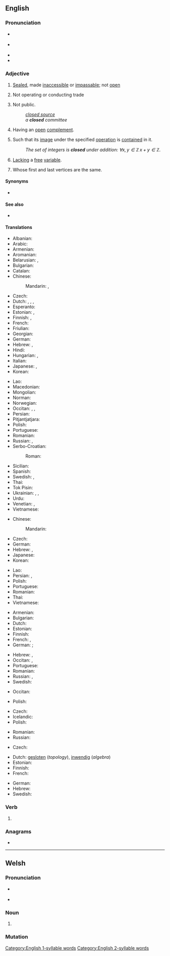 ==English==
{{wikipedia|dab=closed}}

===Pronunciation===
* {{a|GenAm}} {{IPA|/kloʊzd/|lang=en}}
* {{a|RP}} {{IPA|/kləʊzd/|lang=en}}
* {{audio|en-us-closed.ogg|Audio (US)|lang=en}}
* {{rhymes|əʊzd|lang=en}}

===Adjective===
{{en-adj|-}}

# [[sealed|Sealed]], made [[inaccessible]] or [[impassable]]; not [[open]]
# {{lb|en|of a store or business}} Not operating or conducting trade
# Not public.
#: ''[[closed source]]''
#: ''a '''closed''' committee''
# {{lb|en|topology|of a [[set]]}} Having an [[open]] [[complement]].
# {{lb|en|mathematics|of a [[set]]}} Such that its [[image]] under the specified [[operation]] is [[contain]]ed in it.
#: ''The set of integers is '''closed''' under addition: <math>\forall x,y\in\mathbb{Z}\,x+y\in\mathbb{Z}</math>.''
# {{lb|en|mathematics|logic|of a [[formula]]}} [[lack|Lacking]] a [[free]] [[variable]].
# {{lb|en|graph theory|of a [[walk]]}} Whose first and last vertices are the same.

====Synonyms====
* {{l|en|shut}}

====See also====
* {{l|en|close}}

====Translations====
{{trans-top|not open}}
* Albanian: {{t+|sq|mbyllur}}
* Arabic: {{t|ar|مُغْلَق}}
* Armenian: {{t+|hy|փակ}}
* Aromanian: {{t|rup|ncljis}}
* Belarusian: {{t|be|зачы́нены|m|sc=Cyrl}}, {{t|be|закры́ты|m|sc=Cyrl}}
* Bulgarian: {{t+|bg|затворен}}
* Catalan: {{t+|ca|tancat}}
* Chinese:
*: Mandarin: {{t+|cmn|關|alt=關着|sc=Hani}}, {{t+|cmn|关|tr=guānzhe|alt=关着|sc=Hani}}
* Czech: {{t+|cs|zavřený}}
* Dutch: {{t+|nl|gesloten}}, {{t+|nl|dicht}}, {{t+|nl|afgesloten}}, {{t+|nl|toe}}
* Esperanto: {{t|eo|fermita}}
* Estonian: {{t|et|suletud}}, {{t|et|kinnine}}
* Finnish: {{t+|fi|suljettu}}, {{t+|fi|kiinni}}
* French: {{t+|fr|fermé}}
* Friulian: {{t|fur|sierât}}
* Georgian: {{t|ka|დაკეტილი}}
* German: {{t+|de|geschlossen}}
* Hebrew: {{t|he|סגור|tr=sagúr|m}}, {{t|he|סגורה|tr=sgurá|f}}
* Hindi: {{t+|hi|बंद|tr=band|sc=Deva}}
* Hungarian: {{t+|hu|zárt}}, {{t+|hu|zárva}}
* Italian: {{t+|it|chiuso}}
* Japanese: {{qualifier|of a shop}} {{t|ja|準備中|tr=じゅんびちゅう, junbichū|sc=Jpan}}, {{t+|ja|閉める|tr=しめられた, shimerareta|alt=閉められた|sc=Jpan}}
* Korean: {{t+|ko|닫다|alt=닫은|sc=Kore}}
{{trans-mid}}
* Lao: {{t|lo|ປິດ}}
* Macedonian: {{t|mk|затворен|tr=zatvoren|sc=Cyrl}}
* Mongolian: {{t|mn|хаалттай}}
* Norman: {{t|nrf|freunmé}}
* Norwegian: {{t|no|lukket}}
* Occitan: {{t+|oc|claus}}, {{t|oc|tancat}}, {{t|oc|enclaus}}
* Persian: {{t+|fa|بسته|tr=baste|sc=fa-Arab}}
* Pitjantjatjara: {{t|pjt|pati}}
* Polish: {{t+|pl|zamknięty|m}}
* Portuguese: {{t+|pt|fechado}}
* Romanian: {{t+|ro|închis}}
* Russian: {{t+|ru|закры́тый}}, {{t+|ru|за́мкнутый}}
* Serbo-Croatian:
*: Roman: {{t+|sh|zatvoren}}
* Sicilian: {{t|scn|chiusu}}
* Spanish: {{t+|es|cerrado}}
* Swedish: {{t+|sv|stängd}}, {{t+|sv|sluten}}
* Thai: {{t+|th|ปิด|tr=bpìt|sc=Thai}}
* Tok Pisin: {{t|tpi|pas}}
* Ukrainian: {{t|uk|зачи́нений|m|sc=Cyrl}}, {{t|uk|закри́тий|m|sc=Cyrl}}, {{t|uk|за́мкнений|m|sc=Cyrl}}
* Urdu: {{t|ur|بند|tr=band|sc=ur-Arab}}
* Venetian: {{t|vec|serà}}, {{t|vec|sarà}}
* Vietnamese: {{t+|vi|đóng}}
{{trans-bottom}}

{{trans-top|not operating or conducting trade}}
* Chinese:
*: Mandarin: {{t-needed|cmn}}
* Czech: {{t+|cs|zavřený}}
* German: {{t+|de|zu}}
* Hebrew: {{t|he|סגור|tr=sagúr|m}}, {{t|he|סגורה|tr=sgurá|f}}
* Japanese: {{t-check|ja|準備中|sc=Jpan}}
* Korean: {{t-needed|ko}}
{{trans-mid}}
* Lao: {{t-needed|lo}}
* Persian: {{t+|fa|بسته|tr=baste|sc=fa-Arab}}, {{t+|fa|تعطیل|tr=ta'til|sc=fa-Arab}}
* Polish: {{t+|pl|zamknięty|m}}
* Portuguese: {{t+|pt|fechado}}
* Romanian: {{t+|ro|închis}}
* Thai: {{t+|th|ปิด|tr=bpìt|sc=Thai}}
* Vietnamese: {{t-needed|vi}}
{{trans-bottom}}

{{trans-top|non public}}
* Armenian: {{t+|hy|փակ}}
* Bulgarian: {{t+|bg|ограничен}}
* Dutch: {{t+|nl|gesloten}}
* Estonian: {{t|et|salajane}}
* Finnish: {{t+|fi|salainen}}
* French: {{t+|fr|privé}}, {{t+|fr|fermé}}
* German: {{t+|de|nicht}} {{t+|de|öffentlich}} {{qualifier|of people or software}}; {{t+|de|geschlossen}} {{qualifier|used with groups of people only}}
{{trans-mid}}
* Hebrew: {{t|he|סגור|tr=sagúr|m}}, {{t|he|סגורה|tr=sgurá|f}}
* Occitan: {{t|oc|privat}}, {{t|oc|tancat}}
* Portuguese: {{t+|pt|fechado}}
* Romanian: {{t+|ro|privat|m}}
* Russian: {{t+|ru|закры́тый}}, {{t+|ru|ограни́ченный}}
* Swedish: {{t+|sv|sluten}}
{{trans-bottom}}

{{trans-top|having an open complement}}
* Occitan: {{t+|oc|claus}}
{{trans-mid}}
* Polish: {{t|pl|domknięty|m}}
{{trans-bottom}}

{{trans-top|in mathematics, such that its image under the specified operation is contained in it}}
* Czech: {{t+|cs|uzavřený|m}}
* Icelandic: {{t|is|lokaður|m}}
* Polish: {{t+|pl|zamknięty|m}}
{{trans-mid}}
* Romanian: {{t+|ro|închis}}
* Russian: {{t+|ru|за́мкнутый}}
{{trans-bottom}}

{{trans-top|lacking a free variable}}
* Czech: {{t+|cs|uzavřený|m}}
{{trans-mid}}
{{trans-bottom}}

{{checktrans-top|in mathematics}}
* Dutch: [[gesloten]] (''topology''), [[inwendig]] (''algebra'')
* Estonian: {{t|et|kinnine}}
* Finnish: {{t+|fi|suljettu}}
* French: {{t+|fr|fermé}}
{{trans-mid}}
* German: {{t+|de|abgeschlossen}}
* Hebrew: {{t|he|סגורה|tr=sgurá|f}}
* Swedish: {{t+|sv|sluten}}
{{trans-bottom}}

===Verb===
{{head|en|verb form}}

# {{en-past of|close}}

===Anagrams===
* {{anagrams|en|Dolces|codels|codles}}

[[Category:English 1-syllable words]]
[[Category:English 2-syllable words]]

----

==Welsh==

===Pronunciation===
* {{a|cy-N}} {{IPA|/ˈklɔsɛd/|lang=cy}}
* {{a|cy-S}} {{IPA|/ˈkloːsɛd/|lang=cy}}

===Noun===
{{cy-noun|m|closedau}}

# {{alternative form of|closet|lang=cy}}

===Mutation===
{{cy-mut-auto}}